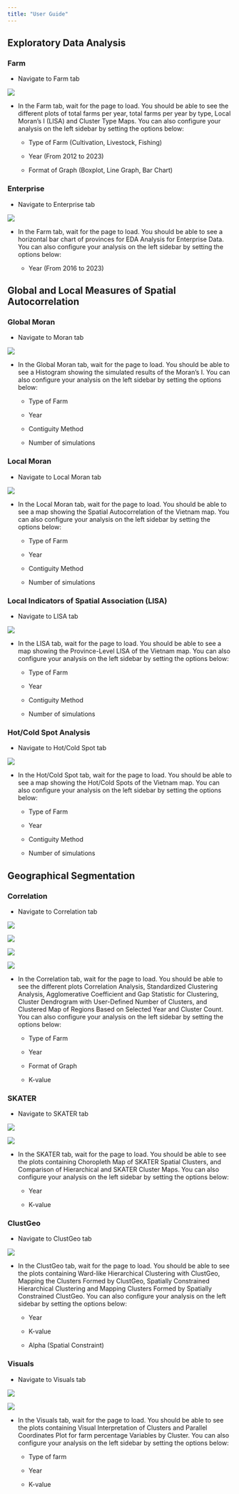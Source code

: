 ```yaml
---
title: "User Guide"
---
```


## Exploratory Data Analysis

### Farm

-   Navigate to Farm tab

![](images/clipboard-3668155184.png)

-   In the Farm tab, wait for the page to load. You should be able to see the different plots of total farms per year, total farms per year by type, Local Moran's I (LISA) and Cluster Type Maps. You can also configure your analysis on the left sidebar by setting the options below:

    -   Type of Farm (Cultivation, Livestock, Fishing)

    -   Year (From 2012 to 2023)

    -   Format of Graph (Boxplot, Line Graph, Bar Chart)

### Enterprise

-   Navigate to Enterprise tab

![](images/clipboard-238974576.png)

-   In the Farm tab, wait for the page to load. You should be able to see a horizontal bar chart of provinces for EDA Analysis for Enterprise Data. You can also configure your analysis on the left sidebar by setting the options below:

    -   Year (From 2016 to 2023)

## **Global and Local Measures of Spatial Autocorrelation**

### Global Moran

-   Navigate to Moran tab

![](images/clipboard-1902982173.png)

-   In the Global Moran tab, wait for the page to load. You should be able to see a Histogram showing the simulated results of the Moran's I. You can also configure your analysis on the left sidebar by setting the options below:

    -   Type of Farm

    -   Year

    -   Contiguity Method

    -   Number of simulations

### Local Moran

-   Navigate to Local Moran tab

![](images/clipboard-3187288573.png)

-   In the Local Moran tab, wait for the page to load. You should be able to see a map showing the Spatial Autocorrelation of the Vietnam map. You can also configure your analysis on the left sidebar by setting the options below:

    -   Type of Farm

    -   Year

    -   Contiguity Method

    -   Number of simulations

### Local Indicators of Spatial Association (LISA)

-   Navigate to LISA tab

![](images/clipboard-3163399788.png)

-   In the LISA tab, wait for the page to load. You should be able to see a map showing the Province-Level LISA of the Vietnam map. You can also configure your analysis on the left sidebar by setting the options below:

    -   Type of Farm

    -   Year

    -   Contiguity Method

    -   Number of simulations

### Hot/Cold Spot Analysis

-   Navigate to Hot/Cold Spot tab

![](images/clipboard-4243453490.png)

-   In the Hot/Cold Spot tab, wait for the page to load. You should be able to see a map showing the Hot/Cold Spots of the Vietnam map. You can also configure your analysis on the left sidebar by setting the options below:

    -   Type of Farm

    -   Year

    -   Contiguity Method

    -   Number of simulations

## Geographical Segmentation

### Correlation

-   Navigate to Correlation tab

![](images/clipboard-4250888163.png)

![](images/clipboard-1603705368.png)

![](images/clipboard-947297361.png)

![](images/clipboard-540089887.png)

-   In the Correlation tab, wait for the page to load. You should be able to see the different plots Correlation Analysis, Standardized Clustering Analysis, Agglomerative Coefficient and Gap Statistic for Clustering, Cluster Dendrogram with User-Defined Number of Clusters, and Clustered Map of Regions Based on Selected Year and Cluster Count. You can also configure your analysis on the left sidebar by setting the options below:

    -   Type of Farm

    -   Year

    -   Format of Graph

    -   K-value

### SKATER

-   Navigate to SKATER tab

![](images/clipboard-2578928688.png)

![](images/clipboard-1982283619.png)

-   In the SKATER tab, wait for the page to load. You should be able to see the plots containing Choropleth Map of SKATER Spatial Clusters, and Comparison of Hierarchical and SKATER Cluster Maps. You can also configure your analysis on the left sidebar by setting the options below:

    -   Year

    -   K-value

### ClustGeo

-   Navigate to ClustGeo tab

![](images/clipboard-625660258.png)

-   In the ClustGeo tab, wait for the page to load. You should be able to see the plots containing Ward-like Hierarchical Clustering with ClustGeo, Mapping the Clusters Formed by ClustGeo, Spatially Constrained Hierarchical Clustering and Mapping Clusters Formed by Spatially Constrained ClustGeo. You can also configure your analysis on the left sidebar by setting the options below:

    -   Year

    -   K-value

    -   Alpha (Spatial Constraint)

### Visuals

-   Navigate to Visuals tab

![](images/clipboard-4235232921.png)

![](images/clipboard-940171066.png)

-   In the Visuals tab, wait for the page to load. You should be able to see the plots containing Visual Interpretation of Clusters and Parallel Coordinates Plot for farm percentage Variables by Cluster. You can also configure your analysis on the left sidebar by setting the options below:

    -   Type of farm

    -   Year

    -   K-value
